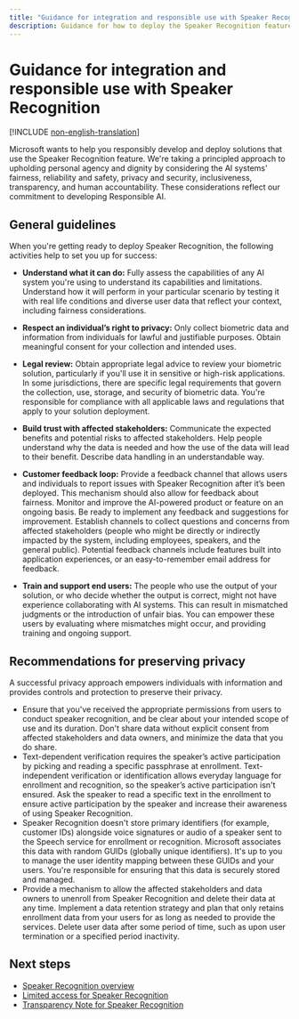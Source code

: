 ```yaml
---
title: "Guidance for integration and responsible use with Speaker Recognition"
description: Guidance for how to deploy the Speaker Recognition feature responsibly, based on the knowledge and understanding from the team that created this product.
---
```


# Guidance for integration and responsible use with Speaker Recognition

[!INCLUDE [non-english-translation](../../includes/non-english-translation)]

Microsoft wants to help you responsibly develop and deploy solutions that use the Speaker Recognition feature. We're taking a principled approach to upholding personal agency and dignity by considering the AI systems' fairness, reliability and safety, privacy and security, inclusiveness, transparency, and human accountability. These considerations reflect our commitment to developing Responsible AI.

## General guidelines

When you're getting ready to deploy Speaker Recognition, the following activities help to set you up for success:

* **Understand what it can do:** Fully assess the capabilities of any AI system you're using to understand its capabilities and limitations. Understand how it will perform in your particular scenario by testing it with real life conditions and diverse user data that reflect your context, including fairness considerations.

* **Respect an individual’s right to privacy:** Only collect biometric data and information from individuals for lawful and justifiable purposes. Obtain meaningful consent for your collection and intended uses.

* **Legal review:** Obtain appropriate legal advice to review your biometric solution, particularly if you'll use it in sensitive or high-risk applications. In some jurisdictions, there are specific legal requirements that govern the collection, use, storage, and security of biometric data. You're responsible for compliance with all applicable laws and regulations that apply to your solution deployment.

* **Build trust with affected stakeholders:** Communicate the expected benefits and potential risks to affected stakeholders. Help people understand why the data is needed and how the use of the data will lead to their benefit. Describe data handling in an understandable way.

* **Customer feedback loop:** Provide a feedback channel that allows users and individuals to report issues with Speaker Recognition after it’s been deployed. This mechanism should also allow for feedback about fairness. Monitor and improve the AI-powered product or feature on an ongoing basis. Be ready to implement any feedback and suggestions for improvement. Establish channels to collect questions and concerns from affected stakeholders (people who might be directly or indirectly impacted by the system, including employees, speakers, and the general public). Potential feedback channels include features built into application experiences, or an easy-to-remember email address for feedback.

* **Train and support end users:** The people who use the output of your solution, or who decide whether the output is correct, might not have experience collaborating with AI systems. This can result in mismatched judgments or the introduction of unfair bias. You can empower these users by evaluating where mismatches might occur, and providing training and ongoing support.

## Recommendations for preserving privacy

A successful privacy approach empowers individuals with information and provides controls and protection to preserve their privacy.  

* Ensure that you've received the appropriate permissions from users to conduct speaker recognition, and be clear about your intended scope of use and its duration. Don't share data without explicit consent from affected stakeholders and data owners, and minimize the data that you do share.
* Text-dependent verification requires the speaker’s active participation by picking and reading a specific passphrase at enrollment. Text-independent verification or identification allows everyday language for enrollment and recognition, so the speaker’s active participation isn't ensured. Ask the speaker to read a specific text in the enrollment to ensure active participation by the speaker and increase their awareness of using Speaker Recognition.
* Speaker Recognition doesn't store primary identifiers (for example, customer IDs) alongside voice signatures or audio of a speaker sent to the Speech service for enrollment or recognition. Microsoft associates this data with random GUIDs (globally unique identifiers).  It's up to you to manage the user identity mapping between these GUIDs and your users. You're responsible for ensuring that this data is securely stored and managed.  
* Provide a mechanism to allow the affected stakeholders and data owners to unenroll from Speaker Recognition and delete their data at any time. Implement a data retention strategy and plan that only retains enrollment data from your users for as long as needed to provide the services. Delete user data after some period of time, such as upon user termination or a specified period inactivity.

## Next steps

* [Speaker Recognition overview](/azure/ai-services/speech-service/speaker-recognition-overview)
* [Limited access for Speaker Recognition](/azure/ai-foundry/responsible-ai/speech-service/speaker-recognition/limited-access-speaker-recognition)
* [Transparency Note for Speaker Recognition](/azure/ai-foundry/responsible-ai/speech-service/speaker-recognition/transparency-note-speaker-recognition)
